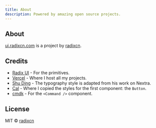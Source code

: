 ```yaml
---
title: About
description: Powered by amazing open source projects.
---
```


## About

[ui.radixcn.com](https://ui.radixcn.com) is a project by [radixcn](https://radixcn.com).

## Credits

- [Radix UI](https://radix-ui.com) - For the primitives.
- [Vercel](https://vercel.com) - Where I host all my projects.
- [Shu Ding](https://shud.in) - The typography style is adapted from his work on Nextra.
- [Cal](https://cal.com) - Where I copied the styles for the first component: the `Button`.
- [cmdk](https://cmdk.paco.me) - For the `<Command />` component.

## License

MIT © [radixcn](https://radixcn.com)
